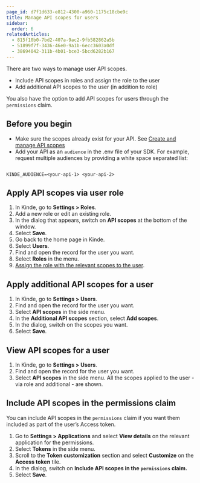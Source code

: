 ```yaml
---
page_id: d7f1d633-e812-4300-a960-1175c18cbe9c
title: Manage API scopes for users
sidebar:
  order: 6
relatedArticles:
  - 815f10b0-7bd2-407a-9ac2-9fb582862a5b
  - 51899f7f-3436-46e0-9a1b-6ecc3603a0df
  - 38694042-311b-4b01-bce3-5bcd6282b167
---
```


There are two ways to manage user API scopes.

- Include API scopes in roles and assign the role to the user
- Add additional API scopes to the user (in addition to role)

You also have the option to add API scopes for users through the `permissions` claim.

## Before you begin

- Make sure the scopes already exist for your API. See [Create and manage API scopes](/developer-tools/your-apis/custom-api-scopes/)
- Add your API as an `audience` in the .env file of your SDK. For example, request multiple audiences by providing a white space separated list:

```

KINDE_AUDIENCE=<your-api-1> <your-api-2>

```

## Apply API scopes via user role

1. In Kinde, go to **Settings > Roles**.
2. Add a new role or edit an existing role.
3. In the dialog that appears, switch on **API scopes** at the bottom of the window.
4. Select **Save**.
5. Go back to the home page in Kinde.
6. Select **Users**.
7. Find and open the record for the user you want.
8. Select **Roles** in the menu.
9. [Assign the role with the relevant scopes to the user](/manage-users/roles-and-permissions/apply-roles-and-permissions-to-users/).

## Apply additional API scopes for a user

1. In Kinde, go to **Settings > Users**.
2. Find and open the record for the user you want.
3. Select **API scopes** in the side menu.
4. In the **Additional API scopes** section, select **Add scopes**.
5. In the dialog, switch on the scopes you want.
6. Select **Save**.

## View API scopes for a user

1. In Kinde, go to **Settings > Users**.
2. Find and open the record for the user you want.
3. Select **API scopes** in the side menu. All the scopes applied to the user - via role and additional - are shown.

## Include API scopes in the permissions claim

You can include API scopes in the `permissions` claim if you want them included as part of the user’s Access token.

1. Go to **Settings > Applications** and select **View details** on the relevant application for the permissions.
2. Select **Tokens** in the side menu.
3. Scroll to the **Token customization** section and select **Customize** on the **Access token** tile.
4. In the dialog, switch on **Include API scopes in the `permissions` claim.**
5. Select **Save**.
